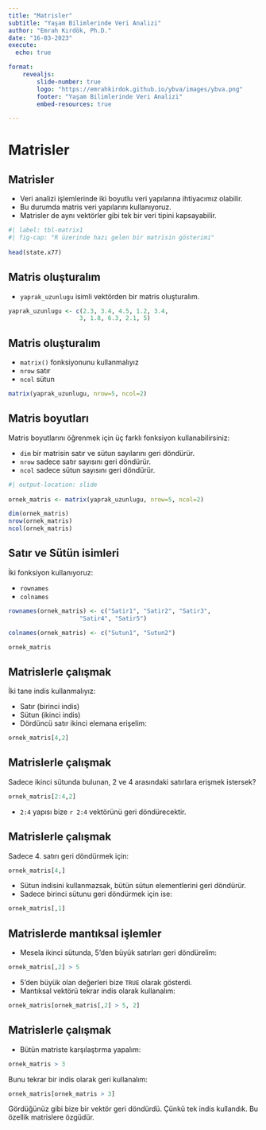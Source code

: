 ```yaml
---
title: "Matrisler"
subtitle: "Yaşam Bilimlerinde Veri Analizi"
author: "Emrah Kırdök, Ph.D."
date: "16-03-2023"
execute: 
  echo: true

format: 
    revealjs:
        slide-number: true
        logo: "https://emrahkirdok.github.io/ybva/images/ybva.png"
        footer: "Yaşam Bilimlerinde Veri Analizi"
        embed-resources: true

---
```


# Matrisler

## Matrisler

+ Veri analizi işlemlerinde iki boyutlu veri yapılarına ihtiyacımız olabilir.
+ Bu durumda matris veri yapılarını kullanıyoruz. 
+ Matrisler de aynı vektörler gibi tek bir veri tipini kapsayabilir.

```r
#| label: tbl-matrix1
#| fig-cap: "R üzerinde hazı gelen bir matrisin gösterimi"
 
head(state.x77)
```

## Matris oluşturalım

+ `yaprak_uzunlugu` isimli vektörden bir matris oluşturalım.

```r
yaprak_uzunlugu <- c(2.3, 3.4, 4.5, 1.2, 3.4, 
                    3, 1.8, 6.3, 2.1, 5)
```

## Matris oluşturalım

+ `matrix()` fonksiyonunu kullanmalıyız
+ `nrow` satır
+ `ncol` sütun 

```r
matrix(yaprak_uzunlugu, nrow=5, ncol=2)
```

## Matris boyutları

Matris boyutlarını öğrenmek için üç farklı fonksiyon kullanabilirsiniz:

+ `dim` bir matrisin satır ve sütun sayılarını geri döndürür.
+ `nrow` sadece satır sayısını geri döndürür.
+ `ncol` sadece sütun sayısını geri döndürür.

```r
#| output-location: slide
 
ornek_matris <- matrix(yaprak_uzunlugu, nrow=5, ncol=2)

dim(ornek_matris)
nrow(ornek_matris)
ncol(ornek_matris)
```

## Satır ve Sütün isimleri

İki fonksiyon kullanıyoruz:

+ `rownames`
+ `colnames`  

```r

rownames(ornek_matris) <- c("Satir1", "Satir2", "Satir3", 
                    "Satir4", "Satir5")

colnames(ornek_matris) <- c("Sutun1", "Sutun2")

ornek_matris
```

## Matrislerle çalışmak

İki tane indis kullanmalıyız:

+ Satır (birinci indis)
+ Sütun (ikinci indis)
+ Dördüncü satır ikinci elemana erişelim:

```r
ornek_matris[4,2]
```

## Matrislerle çalışmak

Sadece ikinci sütunda bulunan, 2 ve 4 arasındaki satırlara erişmek istersek?

```r
ornek_matris[2:4,2]
```

+ `2:4` yapısı bize `r 2:4` vektörünü geri döndürecektir.

## Matrislerle çalışmak

Sadece 4. satırı geri döndürmek için:

```r
ornek_matris[4,]
```

+ Sütun indisini kullanmazsak, bütün sütun elementlerini geri döndürür.
+ Sadece birinci sütunu geri döndürmek için ise:

```r
ornek_matris[,1]
```

## Matrislerde mantıksal işlemler

+ Mesela ikinci sütunda, 5'den büyük satırları geri döndürelim:

```r
ornek_matris[,2] > 5
```

+ 5'den büyük olan değerleri bize `TRUE` olarak gösterdi.
+ Mantıksal vektörü tekrar indis olarak kullanalım:

```r
ornek_matris[ornek_matris[,2] > 5, 2]
```

## Matrislerle çalışmak

+ Bütün matriste karşılaştırma yapalım:

```r
ornek_matris > 3
```

Bunu tekrar bir indis olarak geri kullanalım:

```r
ornek_matris[ornek_matris > 3]
```

Gördüğünüz gibi bize bir vektör geri döndürdü. Çünkü tek indis kullandık. Bu özellik matrislere özgüdür. 